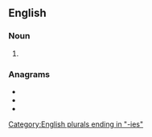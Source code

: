 ==English==

===Noun===
{{head|en|noun plural form}}

# {{plural of|dairy|lang=en}}

===Anagrams===
* {{l|en|airside}}
* {{l|en|diaries}}
* {{l|en|diarise}}

[[Category:English plurals ending in "-ies"]]